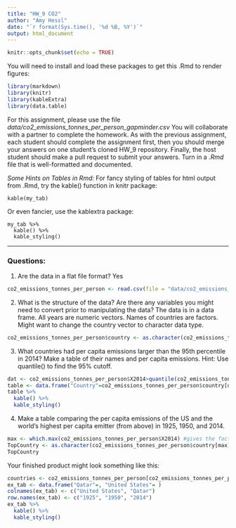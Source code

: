 ```yaml
---
title: "HW_9 CO2"
author: "Amy Hessl"
date: "`r format(Sys.time(), '%d %B, %Y')`"
output: html_document
---
```


```r
knitr::opts_chunk$set(echo = TRUE)
```

You will need to install and load these packages to get this .Rmd to render figures:
```r
library(markdown)
library(knitr)
library(kableExtra)
library(data.table)
```

For this assignment, please use the file _data/co2_emissions_tonnes_per_person_gapminder.csv_
You will collaborate with a partner to complete the homework. As with the previous assignment, each student should complete the assignment first, then you should merge your answers on one student's cloned HW_9 repository.  Finally, the host student should make a pull request to submit your answers. 
Turn in a _.Rmd_ file that is well-formatted and documented.

*Some Hints on Tables in Rmd:*
For fancy styling of tables for html output from .Rmd, try the kable() function in knitr package:
```
kable(my_tab)
```

Or even fancier, use the kablextra package:
```
my_tab %>%
  kable() %>%
  kable_styling()
```


***
### Questions:

1. Are the data in a flat file format? 
Yes
```r
co2_emissions_tonnes_per_person <- read.csv(file = "data/co2_emissions_tonnes_per_person_gapminder.csv", header=TRUE, sep = ",") #read in .csv file
```
2. What is the structure of the data?  Are there any variables you might need to convert prior to manipulating the data?
The data is in a data frame. All years are numeric vectors. Names of countries are factors. Might want to change the country vector to character data type. 

```r
co2_emissions_tonnes_per_person$country <- as.character(co2_emissions_tonnes_per_person$country) #convert country vector to character
```

3. What countries had per capita emissions larger than the 95th percentile in 2014? Make a table of their names and per capita emissions. Hint: Use quantile() to find the 95% cutoff.

```r
dat <- co2_emissions_tonnes_per_person$X2014>quantile(co2_emissions_tonnes_per_person$X2014,0.95) #countries that are in the top 5% of CO2 producers per capita in 2014
table <- data.frame("Country"=co2_emissions_tonnes_per_person$country[dat], "PerCapEmissions.2014"=co2_emissions_tonnes_per_person$X2014[dat]) #table containing top 5% of CO2 producers per capita and amount of CO2 produced in 2014 (units in tons)
table %>%
  kable() %>%
  kable_styling()
```

4. Make a table comparing the per capita emissions of the US and the world's highest per capita emitter (from above)  in 1925, 1950, and 2014.  
```r
max <- which.max(co2_emissions_tonnes_per_person$X2014) #gives the factor of the highest emitting country in 2014
TopCountry <- as.character(co2_emissions_tonnes_per_person$country[max]) #converts factor to character
TopCountry
```

Your finished product might look something like this:
```r
countries <- co2_emissions_tonnes_per_person[co2_emissions_tonnes_per_person$country %in% c("United States", "Qatar"), ] #index United States and Qatar
ex_tab <- data.frame("Qatar"=, "United States"= )
colnames(ex_tab) <- c("United States", "Qatar")
row.names(ex_tab) <- c("1925", "1950", "2014")
ex_tab %>%
  kable() %>%
  kable_styling()

```

